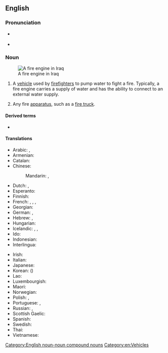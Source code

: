 {{also|fire-engine}}
==English==
{{wikipedia}}

===Pronunciation===
* {{a|UK|Australia}} {{IPA|/faɪə(ɹ).ɛn.dʒɪn/|lang=en}}
* {{a|US}} {{enPR|fīər ĕn jĭn}} {{IPA|/faɪɚ.ɛn.dʒɪn/|lang=en}}

===Noun===
{{en-noun}}
[[Image:Baghdad fire department engine Iraq.jpg|thumb|A fire engine in Iraq]]

# {{lb|en|firefighting}} A [[vehicle]] used by [[firefighter]]s to pump water to fight a fire. Typically, a fire engine carries a supply of water and has the ability to connect to an external water supply.
# Any fire [[apparatus]], such as a [[fire truck]].

====Derived terms====
* {{l|en|fire engine red}}

====Translations====
{{trans-top|fire truck}}
* Arabic: {{t|ar|حَرِيق مُحَرِّك|m}}, {{t|ar|سيارة إطفاء الحريق }}
* Armenian: {{t|hy|հրշեջ մեքենա}}
* Catalan: {{t|ca|camió de bombers|m}}
* Chinese:
*: Mandarin: {{t+|cmn|消防車|sc=Hani}}, {{t+|cmn|消防车|tr=xiāofángchē|sc=Hani}}
* Dutch: {{t+|nl|brandweerauto|m}}, {{t+|nl|brandweerwagen|m}}
* Esperanto: {{t|eo|fajropumpilo}}
* Finnish: {{t+|fi|paloauto}}
* French: {{t|fr|camion d'incendie|m}}, {{t+|fr|pompe à incendie|f}}, {{t|fr|voiture de pompiers|f}}, {{t|fr|camion de pompiers|m}}
* Georgian: {{t|ka|სახანძრო მანქანა|sc=Geor}}
* German: {{t|de|Feuerwehrwagen|m}}, {{t|de|Feuerwehrspritze|f}}
* Hebrew: {{t+|he|כַּבָּאִית|f|tr=kabait}}, {{t+|he|רֶכֶב כִּבּוּי|m|tr=rekhev kibui}}
* Hungarian: {{t+|hu|tűzoltóautó}}
* Icelandic: {{t|is|brunabíll|m}}, {{t|is|slökkvibíll|m}}, {{t|is|slökkviliðsbíll|m}}
* Ido: {{t+|io|incendiopumpilo}}
* Indonesian: {{t|id|mobil pemadam kebakaran}}
* Interlingua: {{t|ia|pumpa de incendios}}
{{trans-mid}}
* Irish: {{t|ga|inneall dóiteáin|m}}
* Italian: {{t|it|mezzo antincendio|m}}
* Japanese: {{t|ja|消防車|tr=しょうぼうしゃ, shōbōsha}}
* Korean: {{t+|ko|소방차}} ({{t+|ko|消防車|sc=Hani}})
* Lao: {{t|lo|ລົດອັກຄີໄຟ}}
* Luxembourgish: {{t|lb|Pompjeesgefier|n}}
* Maori: {{t|mi|waka tinei ahi}}
* Norwegian: {{t|no|brannbil|m}}
* Polish: {{t|pl|wóz strażacki|m}}, {{t|pl|samochód pożarniczy|m}}
* Portuguese: {{t|pt|carro de bombeiro|m}}, {{t|pt|carro de bombeiros|m}}
* Russian: {{t|ru|пожа́рная маши́на|f}}, {{t|ru|пожа́рный автомоби́ль|m}}
* Scottish Gaelic: {{t|gd|einnsean-smàlaidh|m}}
* Spanish: {{t|es|coche de bomberos|m}}
* Swedish: {{t+|sv|brandbil|c}}
* Thai: {{t|th|รถดับเพลิง}}
* Vietnamese: {{t|vi|xe cứu hỏa}}
{{trans-bottom}}

[[Category:English noun-noun compound nouns]]
[[Category:en:Vehicles]]